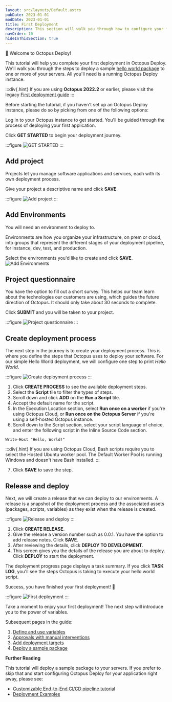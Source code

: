 ```yaml
---
layout: src/layouts/Default.astro
pubDate: 2023-01-01
modDate: 2023-01-01
title: First Deployment
description: This section will walk you through how to configure your first deployment in Octopus Deploy.
navOrder: 10
hideInThisSection: true
---
```


👋 Welcome to Octopus Deploy!

This tutorial will help you complete your first deployment in Octopus Deploy. We'll walk you through the steps to deploy a sample [hello world package](https://octopus.com/images/docs/hello-world.1.0.0.zip) to one or more of your servers. All you'll need is a running Octopus Deploy instance.

:::div{.hint}
If you are using **Octopus 2022.2** or earlier, please visit the legacy [First deployment guide](/docs/getting-started/first-deployment/legacy-guide)
:::
 
Before starting the tutorial, if you haven't set up an Octopus Deploy instance, please do so by picking from one of the following options:

<OctopusDeploySetupOptions />

Log in to your Octopus instance to get started. You'll be guided through the process of deploying your first application.

Click **GET STARTED** to begin your deployment journey.

:::figure
![GET STARTED](/docs/getting-started/first-deployment/images/img-getstarted.png "width=500")
:::

## Add project

Projects let you manage software applications and services, each with its own deployment process.

Give your project a descriptive name and click **SAVE**.

:::figure
![Add project](/docs/getting-started/first-deployment/images/img-addprojectdialog.png "width=500")
:::

## Add Environments

You will need an environment to deploy to.

Environments are how you organize your infrastructure, on prem or cloud, into groups that represent the different stages of your deployment pipeline, for instance, dev, test, and production.

Select the environments you'd like to create and click **SAVE**.
![Add Environments](/docs/getting-started/first-deployment/images/img-createenvironmentdialog.png "width=500")

## Project questionnaire

You have the option to fill out a short survey. This helps our team learn about the technologies our customers are using, which guides the future direction of Octopus. It should only take about 30 seconds to complete.

Click **SUBMIT** and you will be taken to your project.

:::figure
![Project questionnaire](/docs/getting-started/first-deployment/images/img-questionnairedialog.png "width=500")
:::

## Create deployment process

The next step in the journey is to create your deployment process. This is where you define the steps that Octopus uses to deploy your software. For our simple Hello World deployment, we will configure one step to print _Hello World_.

:::figure
![Create deployment process](/docs/getting-started/first-deployment/images/img-createdeploymentprocess.png "width=500")
:::

1. Click **CREATE PROCESS** to see the available deployment steps.
2. Select the **Script** tile to filter the types of steps.
3. Scroll down and click **ADD** on the **Run a Script** tile.
4. Accept the default name for the script.
5. In the Execution Location section, select **Run once on a worker** if you're using Octopus Cloud, or **Run once on the Octopus Server** if you're using a self-hosted Octopus instance.
6. Scroll down to the Script section, select your script language of choice, and enter the following script in the Inline Source Code section. 
```
Write-Host "Hello, World!"
```

:::div{.hint}
If you are using Octopus Cloud, Bash scripts require you to select the Hosted Ubuntu worker pool. The Default Worker Pool is running Windows and doesn't have Bash installed.
:::

7. Click **SAVE** to save the step.

## Release and deploy

Next, we will create a release that we can deploy to our environments. A release is a snapshot of the deployment process and the associated assets (packages, scripts, variables) as they exist when the release is created.

:::figure
![Release and deploy](/docs/getting-started/first-deployment/images/img-createrelease.png "width=500")
:::

1. Click **CREATE RELEASE**.
2. Give the release a version number such as 0.0.1. You have the option to add release notes. Click **SAVE**.
3. After reviewing the details, click **DEPLOY TO DEVELOPMENT**.
4. This screen gives you the details of the release you are about to deploy. Click **DEPLOY** to start the deployment.

The deployment progress page displays a task summary. If you click **TASK LOG**, you'll see the steps Octopus is taking to execute your hello world script.

Success, you have finished your first deployment! 🎉

:::figure
![First deployment](/docs/getting-started/first-deployment/images/img-successfulrelease.png "width=500")
:::

Take a moment to enjoy your first deployment! The next step will introduce you to the power of variables.

Subsequent pages in the guide:

1. [Define and use variables](/docs/getting-started/first-deployment/define-and-use-variables)
2. [Approvals with manual interventions](/docs/getting-started/first-deployment/approvals-with-manual-interventions)
3. [Add deployment targets](/docs/getting-started/first-deployment/add-deployment-targets)
4. [Deploy a sample package](/docs/getting-started/first-deployment/deploy-a-package)

**Further Reading**

This tutorial will deploy a sample package to your servers.  If you prefer to skip that and start configuring Octopus Deploy for your application right away, please see:

- [Customizable End-to-End CI/CD pipeline tutorial](https://octopus.com/docs/guides)
- [Deployment Examples](/docs/deployments)
